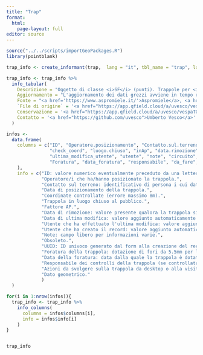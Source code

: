 ```yaml
---
title: "Trap"
format: 
  html:
    page-layout: full
editor: source
---
```


```r
source("../../scripts/importGeoPackages.R")
library(pointblank)
```

```r
trap_info <- create_informant(trap,  lang = "it", tbl_name = "trap", label = "Trappole")

trap_info <- trap_info %>%
  info_tabular(
    Descrizione = "Oggetto di classe <i>SF</i> (punti). Trappole per <i>Vespa velutina</i>. Ogni record equivale a una trappola e alla relativa posizione",
    Aggiornamento = "L'aggiornamento dei dati grezzi avviene in tempo reale con l'aggiornamento del geopackage tramite app <a href='https://qfield.org/'>qfield</a> da parte degli operatori in campo",
    Fonte = "<a href='https://www.aspromiele.it/'>Aspromiele</a>, <a href='https://capt-to.org/'>CAPT</a>, <a href='https://www.beelab.unito.it/it'>BeeLab Disafa</a>",
    `File di origine` = '<a href="https://app.qfield.cloud/a/uvesco/vespaTO/files">Vespa_velutina.gpkg</a>',
    Conservazione = '<a href="https://app.qfield.cloud/a/uvesco/vespaTO/">QFieldCloud, progetto vespaTO</a>',
    Contatto = '<a href="https://github.com/uvesco">Umberto Vesco</a>'
  )

infos <-
  data.frame(
    columns = c("ID", "Operatore.posizionamento", "Contatto.sul.terreno", "Data.posizionamento", 
                "check_coord", "luogo.chiuso", "inAp", "data.rimozione", "ultima_modifica", 
                "ultima_modifica_utente", "utente", "note", "circuito", "uuid", 
                "Foratura", "data_foratura", "responsabile", "da_fare", "geom"
    ),
    info = c("ID: valore numerico eventualmente preceduto da una lettera, corrisponde al numero scritto sul tappo con pennarello, esiste un vincolo di univocità a livello di form di inserimento. Alla pagina di inserimento è possibile verificare se il valore è già stato utilizzato.",
             "Operatore/i che ha/hanno posizionato la trappola.",
             "Contatto sul terreno: identificativo di persona i cui dati di contatto sono registrati in una tabella non pubblica.",
             "Data di posizionamento della trappola.",
             "Coordinate controllate (errore massimo 8m).",
             "Trappola in luogo chiuso al pubblico.",
             "Fattore AP.", 
             "Data di rimozione: valore presente qualora la trappola sia stata rimossa o scomparsa e non rimpiazzata **nella stessa posizione**, altrimenti NA.",
             "Data di ultima modifica: valore aggiunto automaticamente dal form di inserimento a ogni modifica.", 
             "Utente che ha effettuato l'ultima modifica: valore aggiunto automaticamente dal form di inserimento a ogni modifica.", 
             "Utente che ha creato il record: valore aggiunto automaticamente dal form di inserimento alla creazione.",
             "Note: campo libero per informazioni varie.",
             "Obsoleto.", 
             "UUID: ID univoco generato dal form alla creazione del record, utilizzato come chiave primaria nelle relazioni per il collegamento con elementi figli.",
             "Foratura della trappola: dotazione di fori da 5.5mm per l'uscita di insetti non target.",
             "Data della foratura: data dalla quale la trappola è dotata di fori. Se non è stata forata la data dovrebbe essere uguale a quella di posizionamento ma non è un dato da considerare in sede di analisi.",
             "Responsabile dei controlli della trappola (se controllata da privati l'id della tabella privata 'contatti' condivisa su google sheets, altrimenti 'team'.",
             "Azioni da svolgere sulla trappola da desktop o alla visita successiva, normalmente il campo è vuoto.", 
             "Dato geometrico."
             )
  )

for(i in 1:nrow(infos)){
  trap_info <- trap_info %>%
    info_columns(
      columns = infos$columns[i],
      info = infos$info[i]
    )
}


trap_info
```
